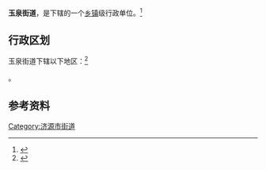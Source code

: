 {{中国乡级行政区|41/90/01/005/000}}

'''玉泉街道'''，是{{PRC admin/fullname|41/90/01/005/000|3}}下辖的一个[[乡镇|乡镇]]级行政单位。<ref>{{PRC admin/ref sgc|{{PRC admin/parent|41/90/01/005/000}}}}</ref>

== 行政区划 ==

玉泉街道下辖以下地区：<ref>{{PRC admin/ref sgc|41/90/01/005/000}}</ref>

{{PRC admin/children|41/90/01/005/000}}。

== 参考资料 ==

{{reflist}}

{{河南省济源市行政区划}}
{{河南行政区划小作品}}
[[Category:济源市街道|Category:济源市街道]]